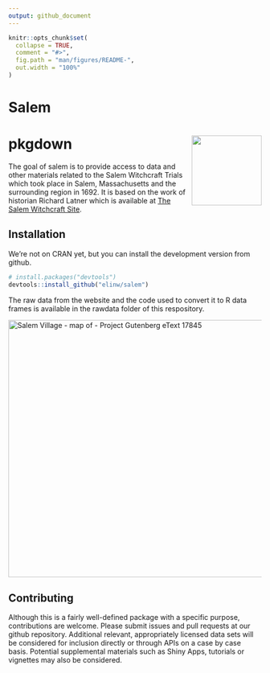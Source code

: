 ```yaml
---
output: github_document
---
```


<!-- README.md is generated from README.Rmd. Please edit that file -->

```r
knitr::opts_chunk$set(
  collapse = TRUE,
  comment = "#>",
  fig.path = "man/figures/README-",
  out.width = "100%"
)
```

# Salem
# pkgdown <img src="man/figures/logo.png" align="right" height="139" />
<!-- badges: start -->
<!-- badges: end -->


The goal of salem is to provide access to data and other materials related to
the Salem Witchcraft Trials which took place in Salem, 
Massachusetts and the surrounding region in 1692. It is based on the work
of historian Richard Latner which is available at 
[The Salem Witchcraft Site](https://www.tulane.edu/~salem/).


## Installation

We're not on CRAN yet, but you can install the development version from
github. 

```r
# install.packages("devtools")
devtools::install_github("elinw/salem")
```

The raw data from the website and the code used to convert it to R data frames
is available in the rawdata folder of this respository.

<a title="W.P. Upham, Public domain, via Wikimedia Commons" href="https://commons.wikimedia.org/wiki/File:Salem_Village_-_map_of_-_Project_Gutenberg_eText_17845.jpg"><img width="512" alt="Salem Village - map of - Project Gutenberg eText 17845" src="https://upload.wikimedia.org/wikipedia/commons/thumb/a/ae/Salem_Village_-_map_of_-_Project_Gutenberg_eText_17845.jpg/512px-Salem_Village_-_map_of_-_Project_Gutenberg_eText_17845.jpg"></a>

## Contributing

Although this is a fairly well-defined package with a specific purpose, 
contributions are welcome. Please submit issues and pull requests at our github
repository.  Additional relevant, appropriately licensed data sets will be 
considered for inclusion directly or through APIs on a case by case basis.
Potential supplemental materials such as Shiny Apps, tutorials or vignettes
may also be considered.